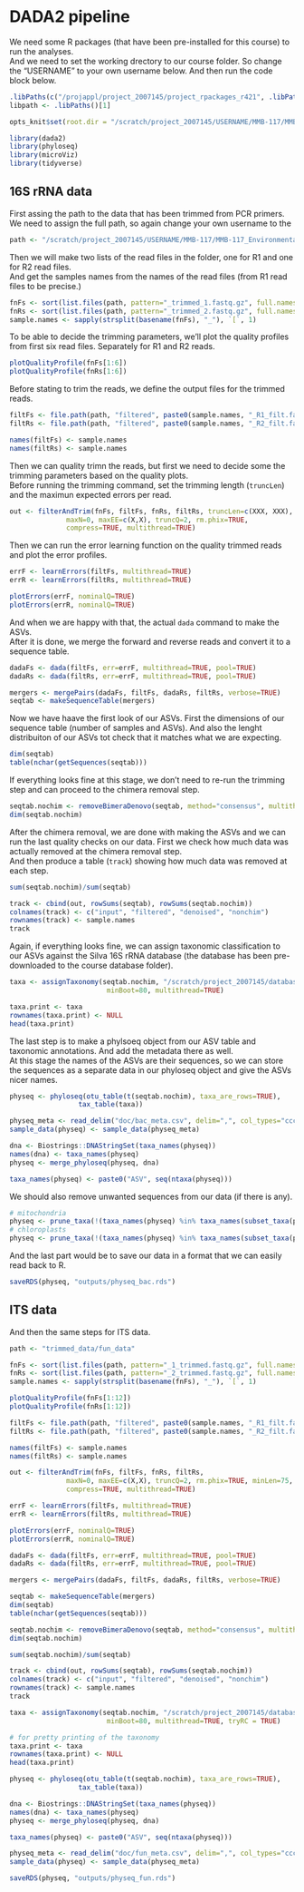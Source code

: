 # DADA2 pipeline

We need some R packages (that have been pre-installed for this course) to run the analyses.  
And we need to set the working drectory to our course folder. So change the "USERNAME" to your own username below.
And then run the code block below.  

```r
.libPaths(c("/projappl/project_2007145/project_rpackages_r421", .libPaths()))
libpath <- .libPaths()[1]

opts_knit$set(root.dir = "/scratch/project_2007145/USERNAME/MMB-117/MMB-117_EnvironmentalMicrobiology/")

library(dada2)
library(phyloseq)
library(microViz)
library(tidyverse)
```

## 16S rRNA data

First assing the path to the data that has been trimmed from PCR primers. We need to assign the full path, so again change your own username to the
```r
path <- "/scratch/project_2007145/USERNAME/MMB-117/MMB-117_EnvironmentalMicrobiology/trimmed_data/bac_data"
```

Then we will make two lists of the read files in the folder, one for R1 and one for R2 read files.  
And get the samples names from the names of the read files (from R1 read files to be precise.)
```r
fnFs <- sort(list.files(path, pattern="_trimmed_1.fastq.gz", full.names = TRUE))
fnRs <- sort(list.files(path, pattern="_trimmed_2.fastq.gz", full.names = TRUE))
sample.names <- sapply(strsplit(basename(fnFs), "_"), `[`, 1)
```

To be able to decide the trimming parameters, we'll plot the quality profiles from first six read files. Separately for R1 and R2 reads.  

```r
plotQualityProfile(fnFs[1:6])
plotQualityProfile(fnRs[1:6])
```

Before stating to trim the reads, we define the output files for the trimmed reads.
```r
filtFs <- file.path(path, "filtered", paste0(sample.names, "_R1_filt.fastq.gz"))
filtRs <- file.path(path, "filtered", paste0(sample.names, "_R2_filt.fastq.gz"))

names(filtFs) <- sample.names
names(filtRs) <- sample.names
```

Then we can quality trimn the reads, but first we need to decide some the trimming parameters based on the quality plots.  
Before running the trimming command, set the trimming length (`truncLen`) and the maximun expected errors per read. 
```r
out <- filterAndTrim(fnFs, filtFs, fnRs, filtRs, truncLen=c(XXX, XXX),
              maxN=0, maxEE=c(X,X), truncQ=2, rm.phix=TRUE,
              compress=TRUE, multithread=TRUE)
``` 

Then we can run the error learning function on the quality trimmed reads and plot the error profiles. 
```r
errF <- learnErrors(filtFs, multithread=TRUE)
errR <- learnErrors(filtRs, multithread=TRUE)

plotErrors(errF, nominalQ=TRUE)
plotErrors(errR, nominalQ=TRUE)
```

And when we are happy with that, the actual `dada` command to make the ASVs.  
After it is done, we merge the forward and reverse reads and convert it to a sequence table.

```r
dadaFs <- dada(filtFs, err=errF, multithread=TRUE, pool=TRUE)
dadaRs <- dada(filtRs, err=errF, multithread=TRUE, pool=TRUE)

mergers <- mergePairs(dadaFs, filtFs, dadaRs, filtRs, verbose=TRUE)
seqtab <- makeSequenceTable(mergers)
```

Now we have haave the first look of our ASVs. First the dimensions of our sequence table (number of samples and ASVs). 
And also the lenght distribuiton of our ASVs tot check that it matches what we are expecting. 

```r
dim(seqtab)
table(nchar(getSequences(seqtab)))
```

If everything looks fine at this stage, we don't need to re-run the trimming step and can proceed to the chimera removal step. 

```r
seqtab.nochim <- removeBimeraDenovo(seqtab, method="consensus", multithread=TRUE, verbose=TRUE)
dim(seqtab.nochim)
```

After the chimera removal, we are done with making the ASVs and we can run the last quality checks on our data. 
First we check how much data was actually removed at the chimera removal step.  
And then produce a table (`track`) showing how much data was removed at each step. 

```r
sum(seqtab.nochim)/sum(seqtab)

track <- cbind(out, rowSums(seqtab), rowSums(seqtab.nochim))
colnames(track) <- c("input", "filtered", "denoised", "nonchim")
rownames(track) <- sample.names
track
```

Again, if everything looks fine, we can assign taxonomic classification to our ASVs against the Silva 16S rRNA database (the database has been pre-downloaded to the course database folder).
```r
taxa <- assignTaxonomy(seqtab.nochim, "/scratch/project_2007145/databases/silva_nr99_v138.1_wSpecies_train_set.fa.gz",
                        minBoot=80, multithread=TRUE)

taxa.print <- taxa
rownames(taxa.print) <- NULL
head(taxa.print)
```

The last step is to make a phylsoeq object from our ASV table and taxonomic annotations. And add the metadata there as well.  
At this stage the names of the ASVs are their sequences, so we can store the sequences as a separate data in our phyloseq object and give the ASVs nicer names. 
```r
physeq <- phyloseq(otu_table(t(seqtab.nochim), taxa_are_rows=TRUE),
                 tax_table(taxa))

physeq_meta <- read_delim("doc/bac_meta.csv", delim=",", col_types="ccc") %>% column_to_rownames("Run")
sample_data(physeq) <- sample_data(physeq_meta)

dna <- Biostrings::DNAStringSet(taxa_names(physeq))
names(dna) <- taxa_names(physeq)
physeq <- merge_phyloseq(physeq, dna)

taxa_names(physeq) <- paste0("ASV", seq(ntaxa(physeq)))
```

We should also remove unwanted sequences from our data (if there is any).

```r
# mitochondria
physeq <- prune_taxa(!(taxa_names(physeq) %in% taxa_names(subset_taxa(physeq, Family=="Mitochondria"))), physeq)
# chloroplasts
physeq <- prune_taxa(!(taxa_names(physeq) %in% taxa_names(subset_taxa(physeq, Order=="Chloroplast"))), physeq)
```

And the last part would be to save our data in a format that we can easily read back to R. 
```r
saveRDS(physeq, "outputs/physeq_bac.rds")
```

## ITS data

And then the same steps for ITS data. 

```r
path <- "trimmed_data/fun_data"

fnFs <- sort(list.files(path, pattern="_1_trimmed.fastq.gz", full.names = TRUE))
fnRs <- sort(list.files(path, pattern="_2_trimmed.fastq.gz", full.names = TRUE))
sample.names <- sapply(strsplit(basename(fnFs), "_"), `[`, 1)

plotQualityProfile(fnFs[1:12])
plotQualityProfile(fnRs[1:12])

filtFs <- file.path(path, "filtered", paste0(sample.names, "_R1_filt.fastq.gz"))
filtRs <- file.path(path, "filtered", paste0(sample.names, "_R2_filt.fastq.gz"))

names(filtFs) <- sample.names
names(filtRs) <- sample.names

out <- filterAndTrim(fnFs, filtFs, fnRs, filtRs,
              maxN=0, maxEE=c(X,X), truncQ=2, rm.phix=TRUE, minLen=75,
              compress=TRUE, multithread=TRUE)

errF <- learnErrors(filtFs, multithread=TRUE)
errR <- learnErrors(filtRs, multithread=TRUE)

plotErrors(errF, nominalQ=TRUE)
plotErrors(errR, nominalQ=TRUE)

dadaFs <- dada(filtFs, err=errF, multithread=TRUE, pool=TRUE)
dadaRs <- dada(filtRs, err=errF, multithread=TRUE, pool=TRUE)

mergers <- mergePairs(dadaFs, filtFs, dadaRs, filtRs, verbose=TRUE)

seqtab <- makeSequenceTable(mergers)
dim(seqtab)
table(nchar(getSequences(seqtab)))

seqtab.nochim <- removeBimeraDenovo(seqtab, method="consensus", multithread=TRUE, verbose=TRUE)
dim(seqtab.nochim)

sum(seqtab.nochim)/sum(seqtab)

track <- cbind(out, rowSums(seqtab), rowSums(seqtab.nochim))
colnames(track) <- c("input", "filtered", "denoised", "nonchim")
rownames(track) <- sample.names
track

taxa <- assignTaxonomy(seqtab.nochim, "/scratch/project_2007145/databases/sh_general_release_dynamic_29.11.2022.fasta",
                        minBoot=80, multithread=TRUE, tryRC = TRUE)

# for pretty printing of the taxonomy
taxa.print <- taxa
rownames(taxa.print) <- NULL
head(taxa.print)

physeq <- phyloseq(otu_table(t(seqtab.nochim), taxa_are_rows=TRUE),
                 tax_table(taxa))

dna <- Biostrings::DNAStringSet(taxa_names(physeq))
names(dna) <- taxa_names(physeq)
physeq <- merge_phyloseq(physeq, dna)

taxa_names(physeq) <- paste0("ASV", seq(ntaxa(physeq)))

physeq_meta <- read_delim("doc/fun_meta.csv", delim=",", col_types="ccc") %>% column_to_rownames("Run")
sample_data(physeq) <- sample_data(physeq_meta)

saveRDS(physeq, "outputs/physeq_fun.rds")
```